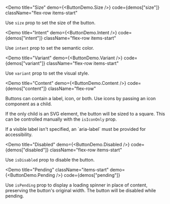 <Demo
  title="Size"
  demo={<ButtonDemo.Size />}
  code={demos["size"]}
  className="flex-row items-start"
>
  Use `size` prop to set the size of the button.
</Demo>

<Demo
  title="Intent"
  demo={<ButtonDemo.Intent />}
  code={demos["intent"]}
  className="flex-row items-start"
>
  Use `intent` prop to set the semantic color.
</Demo>

<Demo
  title="Variant"
  demo={<ButtonDemo.Variant />}
  code={demos["variant"]}
  className="flex-row items-start"
>
  Use `variant` prop to set the visual style.
</Demo>

<Demo
  title="Content"
  demo={<ButtonDemo.Content />}
  code={demos["content"]}
  className="flex-row"
>
  Buttons can contain a label, icon, or both. Use icons by passing an icon
  component as a child.
  
  If the only child is an SVG element, the button will be
  sized to a square. This can be controlled manually with the `isIconOnly` prop.

<Note intent="info" title="Accessibility">
  If a visible label isn't specified, an `aria-label` must be provided for
  accessibility.
</Note>

</Demo>

<Demo
  title="Disabled"
  demo={<ButtonDemo.Disabled />}
  code={demos["disabled"]}
  className="flex-row items-start"
>
  Use `isDisabled` prop to disable the button.
</Demo>

<Demo
  title="Pending"
  className="items-start"
  demo={<ButtonDemo.Pending />}
  code={demos["pending"]}
>
  Use `isPending` prop to display a loading spinner in place of content,
  preserving the button's original width. The button will be disabled while
  pending.
</Demo>

